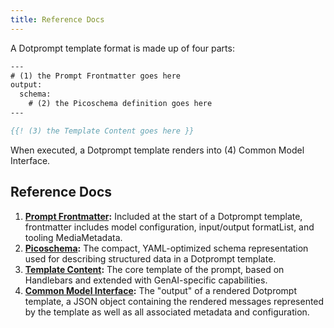 ```yaml
---
title: Reference Docs
---
```


A Dotprompt template format is made up of four parts:

```handlebars
---
# (1) the Prompt Frontmatter goes here
output:
  schema:
    # (2) the Picoschema definition goes here
---

{{! (3) the Template Content goes here }}
```

When executed, a Dotprompt template renders into (4) Common Model Interface. 

## Reference Docs

1. **[Prompt Frontmatter](/reference/frontmatter):** Included at the start of a Dotprompt template, frontmatter includes model configuration, input/output formatList, and tooling MediaMetadata.
2. **[Picoschema](/reference/picoschema):** The compact, YAML-optimized schema representation used for describing structured data in a Dotprompt template.
3. **[Template Content](/reference/template):** The core template of the prompt, based on Handlebars and extended with GenAI-specific capabilities.
4. **[Common Model Interface](/reference/model):** The "output" of a rendered Dotprompt template, a JSON object containing the rendered messages represented by the template as well as all associated metadata and configuration.
